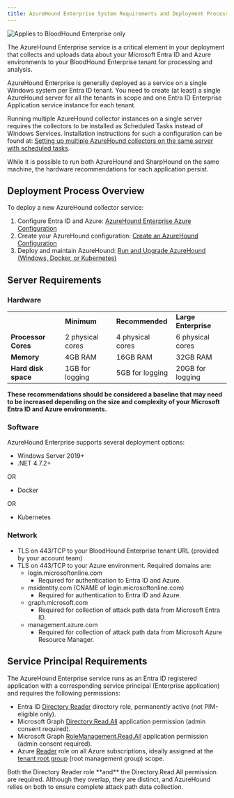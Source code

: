 ```yaml
---
title: AzureHound Enterprise System Requirements and Deployment Process
---
```


<img noZoom src="/assets/enterprise-edition-pill-tag.svg" alt="Applies to BloodHound Enterprise only"/>

The AzureHound Enterprise service is a critical element in your deployment that collects and uploads data about your Microsoft Entra ID and Azure environments to your BloodHound Enterprise tenant for processing and analysis.

AzureHound Enterprise is generally deployed as a service on a single Windows system per Entra ID tenant. You need to create (at least) a single AzureHound server for all the tenants in scope and one Entra ID Enterprise Application service instance for each tenant.

Running multiple AzureHound collector instances on a single server requires the collectors to be installed as Scheduled Tasks instead of Windows Services. Installation instructions for such a configuration can be found at: [Setting up multiple AzureHound collectors on the same server with scheduled tasks](https://github.com/SpecterOps/bloodhound-docs/blob/main//install-data-collector/install-azurehound/multiple-collectors).

While it is possible to run both AzureHound and SharpHound on the same machine, the hardware recommendations for each application persist.

## Deployment Process Overview

To deploy a new AzureHound collector service:

1. Configure Entra ID and Azure: [AzureHound Enterprise Azure Configuration](https://github.com/SpecterOps/bloodhound-docs/blob/main//install-data-collector/install-azurehound/azure-configuration)
2. Create your AzureHound configuration: [Create an AzureHound Configuration](https://github.com/SpecterOps/bloodhound-docs/blob/main//install-data-collector/install-azurehound/create-configuration)
3. Deploy and maintain AzureHound: [Run and Upgrade AzureHound (Windows, Docker, or Kubernetes)](https://github.com/SpecterOps/bloodhound-docs/blob/main//install-data-collector/install-azurehound/installation-options)

## Server Requirements

### Hardware

|     |     |     |     |
| --- | --- | --- | --- |
|     | **Minimum** | **Recommended** | **Large Enterprise  <br/>** |
| **Processor Cores** | 2 physical cores | 4 physical cores | 6 physical cores |
| **Memory** | 4GB RAM | 16GB RAM | 32GB RAM |
| **Hard disk space** | 1GB for logging | 5GB for logging | 20GB for logging |

**These recommendations should be considered a baseline that may need to be increased depending on the size and complexity of your Microsoft Entra ID and Azure environments.**

### Software

AzureHound Enterprise supports several deployment options:

* Windows Server 2019+
* .NET 4.7.2+

OR

* Docker

OR

* Kubernetes

### Network

* TLS on 443/TCP to your BloodHound Enterprise tenant URL (provided by your account team)
* TLS on 443/TCP to your Azure environment. Required domains are:
    * login.microsoftonline.com
        * Required for authentication to Entra ID and Azure.
    * msidentity.com (CNAME of login.microsoftonline.com)
        * Required for authentication to Entra ID and Azure.
    * graph.microsoft.com
        * Required for collection of attack path data from Microsoft Entra ID.
    * management.azure.com
        * Required for collection of attack path data from Microsoft Azure Resource Manager.

## Service Principal Requirements
The AzureHound Enterprise service runs as an Entra ID registered application with a corresponding service principal (Enterprise application) and requires the following permissions:

* Entra ID [Directory Reader](https://learn.microsoft.com/en-us/azure/active-directory/roles/permissions-reference#directory-readers) directory role, permanently active (not PIM-eligible only).
* Microsoft Graph [Directory.Read.All](https://learn.microsoft.com/en-us/graph/permissions-reference#directoryreadall) application permission (admin consent required).
* Microsoft Graph [RoleManagement.Read.All](https://learn.microsoft.com/en-us/graph/permissions-reference#rolemanagementreadall) application permission (admin consent required).
* Azure [Reader](https://learn.microsoft.com/en-us/azure/role-based-access-control/built-in-roles#reader) role on all Azure subscriptions, ideally assigned at the [tenant root group](https://learn.microsoft.com/en-us/azure/governance/management-groups/overview) (root management group) scope.

<Note>
Both the Directory Reader role **and** the Directory.Read.All permission are required. Although they overlap, they are distinct, and AzureHound relies on both to ensure complete attack path data collection.
</Note>
